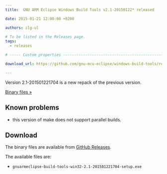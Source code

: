 ```yaml
---
title:  GNU ARM Eclipse Windows Build Tools v2.1-20150122* released

date: 2015-01-21 12:00:00 +0200

authors: ilg-ul

# To be listed in the Releases page.
tags:
  - releases

# ----- Custom properties -----------------------------------------------------

download_url: https://github.com/gnu-mcu-eclipse/windows-build-tools/releases/tag/v2.1/

---
```


Version 2.1-201501221704 is a new repack of the previous version.

<!-- truncate -->

<p><a href={frontMatter.download_url}>Binary files »</a></p>

## Known problems

* this version of make does not support parallel builds.

## Download

The binary files are available from <a href={frontMatter.download_url}>GitHub Releases</a>.

The available files are:

* `gnuarmeclipse-build-tools-win32-2.1-201501221704-setup.exe`
